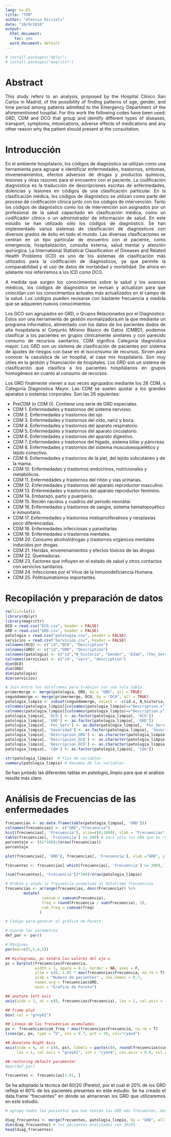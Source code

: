 ```yaml
---
lang: es-ES
title: "TFM"
author: "Alessio Riccioli"
date: "10/9/2018"
output:
  html_document: 
    toc: yes
  word_document: default
---
```

```r
# install.packages("dplyr")
# install.packages("magrittr")

```

# Abstract

<div style="text-align: justify"> 
This study refers to an analysis, proposed by the Hospital Clínico San Carlos in Madrid, of the possibility of finding patterns of age, gender, and time period among patients admitted to the Emergency Department of the aforementioned hospital. For this work the following codes have been used: GRD, CDM and DCO that group and identify different types of diseases, transport, symptoms, intoxications, adverse effects of medications and any other reason why the patient should present at the consultation.
</div>

# Introducción

<div style="text-align: justify">
En el ambiente hospitalario, los códigos de diagnóstico se utilizan como una herramienta para agrupar e identificar enfermedades, trastornos, síntomas, envenenamientos, efectos adversos de drogas y productos químicos, lesiones y otras razones para el encuentro con el paciente. La codificación diagnóstica es la traducción de descripciones escritas de enfermedades, dolencias y lesiones en códigos de una clasificación particular. En la clasificación médica, los códigos de diagnóstico se utilizan como parte del proceso de codificación clínica junto con los códigos de intervención. Tanto los códigos de diagnóstico como los de intervención son asignados por un profesional de la salud capacitado en clasificación médica, como un codificador clínico o un administrador de información de salud. En este estudio se han utilizado sólo los códigos de diagnóstico.
Se han implementado varios sistemas de clasificación de diagnósticos con diversos grados de éxito en todo el mundo. Las diversas clasificaciones se centran en un tipo particular de encuentro con el paciente, como emergencia, hospitalización, consulta externa, salud mental y atención quirúrgica. La  International Statistical Classification of Diseases and Related Health Problems (ICD) es uno de los sistemas de clasificación más utilizados para la codificación de diagnósticos, ya que permite la comparabilidad y el uso de datos de mortalidad y morbilidad. De ahora en adelante nos referiremos a los ICD como DCO.

A medida que surgen los conocimientos sobre la salud y los avances médicos, los códigos de diagnóstico se revisan y actualizan para que coincidan con los conocimientos actuales más actualizados en el campo de la salud. Los códigos pueden revisarse con bastante frecuencia a medida que se adquieren nuevos conocimientos.

Los DCO son agrupados en GRD, o Grupos Relacionados por el Diagnóstico. Estos son una herramienta de gestión normalizadora,en la que mediante un programa informático, alimentado con los datos de los pacientes dados de alta hospitalaria el Conjunto Mínimo Básico de Datos (CMBD), podemos clasificar a los pacientes en grupos clínicamente similares y con parecido consumo de recursos sanitarios. CDM significa Categoría diagnóstica mayor.
Los GRD son un sistema de clasificación de pacientes por sistema de ajustes de riesgos con base en el isoconsumo de recursos. Sirven para conocer la casuística de un hospital, el case mix hospitalario. Son muy útiles en la gestión y financiación de hospitales. Los GRD son un sistema de clasificación que clasifica a los pacientes hospitalarios en grupos homogéneos en cuanto al consumo de recursos.

Los GRD finalmente vienen a sus veces agrupados mediante los 26 CDM, o Categoría Diagnóstica Mayor. Las CDM se suelen ajustar a los grandes aparatos o sistemas corporales. Son las 26 siguientes: 
</div>

* PreCDM (o CDM 0). Contiene una serie de GRD especiales.
* CDM 1. Enfermedades y trastornos del sistema nervioso.
* CDM 2. Enfermedades y trastornos del ojo.
* CDM 3. Enfermedades y trastornos del oído, nariz y boca.
* CDM 4. Enfermedades y trastornos del aparato respiratorio.
* CDM 5. Enfermedades y trastornos del aparato circulatorio.
* CDM 6. Enfermedades y trastornos del aparato digestivo.
* CDM 7. Enfermedades y trastornos del higado, sistema biliar y páncreas.
* CDM 8. Enfermedades y trastornos del sistema musculoesquelético y tejido conectivo.
* CDM 9. Enfermedades y trastornos de la piel, del tejido subcutáneo y de la mama.
* CDM 10. Enfermedades y trastornos endocrinos, nutricionales y metabólicos.
* CDM 11. Enfermedades y trastornos del riñón y vías urinarias.
* CDM 12. Enfermedades y trastornos del aparato reproductor masculino.
* CDM 13. Enfermedades y trastornos del aparato reproductor feminino.
* CDM 14. Embarazo, parto y puerperio.
* CDM 15. Recién nacidos y cuadros del periodo neonatal.
* CDM 16. Enfermedades y trastornos de sangre, sistema hematopoyético e inmunitario.
* CDM 17. Enfermedades y trastornos mieloproliferativos y neoplasias poco diferenciadas.
* CDM 18. Enfermedades infecciosas y parasitarias
* CDM 19. Enfermedades o trastornos mentales.
* CDM 20. Consumo alcohol/drogas y trastornos orgánicos mentales inducidos por drogas.
* CDM 21. Heridas, envenenamientos y efectos tóxicos de las drogas.
* CDM 22. Quemaduras.
* CDM 23. Factores que influyen en el estado de salud y otros contactos con servicios sanitarios.
* CDM 24. Infecciones por el Virus de la Inmunodeficiencia Humana.
* CDM 25. Politraumatismos importantes.

# Recopilación y preparación de datos

```r
rm(list=ls())
library(dplyr)
library(magrittr)
DCO = read.csv("DCO.csv", header = FALSE)
GRD = read.csv("GRD.csv", header = FALSE)
patologia = read.csv("patologia.csv", header = FALSE)
servicios = read.csv("Servicios.csv", header = FALSE)
colnames(DCO) <- c("id","DCO", "Description")
colnames(GRD) <- c("id","GRD", "Description")
colnames(patologia) <- c("id","N_historia", "Gender", "Edad", "Fec_Serv", "S_ingreso", "S_alta", "GRD", "Severidad", "Version_Grd", "Cdm", "Peso_Grd", "DCO")
colnames(servicios) <- c("id", "serv", "description")
dim(DCO)
dim(GRD)
dim(patologia)
dim(servicios)

# Join entre los dataframes para trabajar con una sola tabla.
primermerge <- merge(patologia, GRD, by = "GRD", all = TRUE)
segundomerge <- merge(primermerge, DCO, by = "DCO", all = TRUE)
patologia_limpio <- subset(segundomerge, select = -c(id.x, N_historia, S_ingreso, S_alta, Version_Grd, Peso_Grd, id.y, id))
colnames(patologia_limpio)[colnames(patologia_limpio)=="Description.x"] <- "Descripcion_GRD"
colnames(patologia_limpio)[colnames(patologia_limpio)=="Description.y"] <- "Descripcion_DCO"
patologia_limpio[, 'DCO'] <- as.factor(patologia_limpio[, 'DCO'])
patologia_limpio[, 'GRD'] <- as.factor(patologia_limpio[, 'GRD'])
patologia_limpio[, 'Fec_Serv'] <- as.Date(patologia_limpio[, 'Fec_Serv'])
patologia_limpio[, 'Severidad'] <- as.factor(patologia_limpio[, 'Severidad'])
patologia_limpio[, 'Descripcion_GRD'] <- as.character(patologia_limpio[, 'Descripcion_GRD'])
patologia_limpio[, 'Descripcion_DCO'] <- as.character(patologia_limpio[, 'Descripcion_DCO'])
patologia_limpio[, 'Descripcion_DCO'] <- as.character(patologia_limpio[, 'Descripcion_DCO'])
patologia_limpio[, 'Cdm'] <- as.factor(patologia_limpio[, 'Cdm'])

str(patologia_limpio)  # Tipo de variables
summary(patologia_limpio) # Resumen de las variables
```

Se han juntado las diferentes tablas en *patologia_limpio* para que el análisis resulte más claro.

# Análisis de Frecuencias de las enfermedades

```r

frecuencias <- as.data.frame(table(patologia_limpio[, 'GRD']))
colnames(frecuencias) <- c("GRD","Frecuencia")
hist(frecuencias[, 'Frecuencia'], xlim=c(0,1000), xlab = "Frecuencias", ylab = "Repeticiones")
table(frecuencias[, 'Frecuencia'] >= 200) # Saco sólo los GRD que se repiten más de 200 veces.
porcentaje <- (61*100)/(nrow(frecuencias))
porcentaje 

plot(frecuencias[, 'GRD'], frecuencias[, 'Frecuencia'], xlab ="GRD", ylab ="Frecuencia", main ="Grafico de frecuencias")

frecuentes <- frecuencias[ which(frecuencias[, 'Frecuencia'] >= 200), ]

(sum(frecuentes[, 'Frecuencia'])*100)/nrow(patologia_limpio)

# Ordeno y añado la frecuencia acumulada al dataframe frecuencias
frecuencias <- arrange(frecuencias, desc(Frecuencia)) %>%
        mutate(
                cumsum = cumsum(Frecuencia),
                freq = round(Frecuencia / sum(Frecuencia), 3),
                cum_freq = cumsum(freq)
               )

# Código para generar el gráfico de Pareto

# Guardo los parámetros 
def_par <- par() 

# Márgines
par(mar=c(5,5,4,5)) 

## Histograma, pc tendrá los valores del eje x
pc = barplot(frecuencias$Frecuencia,
             width = 1, space = 0.2, border = NA, axes = F,
             ylim = c(0, 1.05 * max(frecuencias$Frecuencia, na.rm = T)), 
             ylab = "Numero de pacientes" , cex.names = 0.7, 
             names.arg = frecuencias$GRD,
             main = "Grafico de Pareto")

## anotate left axis
axis(side = 2, at = c(0, frecuencias$Frecuencia), las = 1, col.axis = "grey62", col = "grey62", tick = T, cex.axis = 0.8)

## frame plot
box( col = "grey62")

## Líneas de las frecuencias acumuladas 
px <- frecuencias$cum_freq * max(frecuencias$Frecuencia, na.rm = T)
lines(pc, px, type = "b", cex = 0.7, pch = 19, col="cyan4")

## Annotate Right Axis
axis(side = 4, at = c(0, px), labels = paste(c(0, round(frecuencias$cum_freq * 100)) ,"%",sep=""), 
     las = 1, col.axis = "grey62", col = "cyan4", cex.axis = 0.8, col.axis = "cyan4")

## restoring default paramenter
#par(def_par) 

frecuentes <- frecuencias[1:81, ]
```
<div style="text-align: justify"> 
Se ha adoptado la técnica del 80/20 (Pareto), por el cual el 20% de los GRD refleja el 80% de los pacientes presentes en este estudio. Se ha creado el data.frame "frecuentes" en donde se almacenan los GRD que utilizaremos en este estudio.
</div>

```r
# agrupo todos los pacientes que han tenido los GRD más frecuentes, mostrando el DCO.

diag_frecuentes <- merge(frecuentes, patologia_limpio, by = "GRD", all = FALSE) 
dim(diag_frecuentes) # los pacientes analizados son 35285
head(diag_frecuentes)

```

